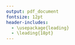 ---
output: pdf_document
fontsize: 12pt
header-includes:
  - \usepackage{leading}
  - \leading{18pt}
---

<!-- <style type="text/css"> -->

<!-- body{ /* Normal  */ -->
<!--       font-size: 14px; -->
<!--       line-height: 5; -->
<!--   } -->
<!-- </style> -->

\thispagestyle{empty}
&nbsp;
&nbsp;
\begin{large}
\noindent Research Master's programme 
Methodology and Statistics for the Behavioural, Biomedical and Social Sciences \newline
Utrecht University, the Netherlands \newline
\newline
\newline
\newline
\newline
MSc Thesis Hanne Ida Oberman (4216318) \newline
TITLE: ``Missing the Point: Non-Convergence in Iterative Imputation Algorithms'' \newline
May 2020 \newline
\newline
\newline
\newline
\newline
Supervisors:\newline
Prof. Dr. Stef van Buuren \newline
Dr. Gerko Vink \newline
\newline
\newline
Second grader(s): \newline
Prof. Dr. Jean-Paul Fox \newline
(Dr. Peter Lugtig) \newline
\newline
\newline
\newline
\newline
Preferred journal of publication: Sociological Methods \& Research \newline
Word count: ... \newline
\end{large}
\pagebreak

